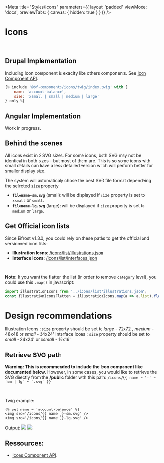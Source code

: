 
<Meta
    title="Styles/Icons"
    parameters={{
        layout: 'padded',
        viewMode: 'docs',
        previewTabs: { canvas: { hidden: true } }
    }}
/>

# Icons

<br/>

## Drupal Implementation
Including Icon component is exaclty like others components. See [Icon Component API](/story/components-icon--drupal-interface).
```jsx
{% include '@bf-components/icons/twig/index.twig' with {
    name: 'account-balance',
    size: 'xsmall | small | medium | large'
} only %}
```

## Angular Implementation
Work in progress.


## Behind the scenes

All icons exist in 2 SVG sizes. For some icons, both SVG may not be identical in both sizes - but most of them are.
This is so some icons with small details can have a less detailed version witch will perform better for smaller display size.

The system will automaticaly chose the best SVG file format dependeing the selected `size` property
- **`filename-sm.svg`** (small): will be displayed if `size` property is set to `xsmall` or `small`.
- **`filename-lg.svg`** (large): will be displayed if `size` property is set to `medium` or `large`.


## Get Official icon lists
Since Bifrost v1.3.0, you could rely on these paths to get the official and versionned icon lists:
- **Illustration Icons**: <a href='icons/list/illustrations.json' target='_blank'>/icons/list/illustrations.json</a>
- **Interface Icons**: <a href='icons/list/interfaces.json' target='_blank'>/icons/list/interfaces.json</a>

<br/>

**Note:** If you want the flatten the list (in order to remove `category` level), you could use this `.map()` in javascript:
```jsx
import illustrationIcons from '../icons/list/illustrations.json';
const illustrationIconsFlatten = illustrationIcons.map(a => a.list).flat().sort();

```

# Design recommendations
Illustration Icons : `size` property should be set to  *large* - 72x72 , *medium* - 48x48 or *small* - 24x24'
Interface Icons : `size` property should be set to  *small* - 24x24' or *xsmall* - 16x16'

## Retrieve SVG path
**Warning: This is recommended to include the Icon component like documented below.**
However, in some cases, you would like to retrieve the SVG directly from the **/public** folder with this path:
`/icons/{{ name ~ '-' ~ 'sm | lg' ~ '.svg' }}`

<br/>

Twig example:
```
{% set name = 'account-balance' %}
<img src='/icons/{{ name }}-sm.svg' />
<img src='/icons/{{ name }}-lg.svg' />
```
Output:
<img src='/icons/account-balance-sm.svg' />
<img src='/icons/account-balance-lg.svg' />


## Ressources:
- [Icons Component API](/docs/components-icon--drupal-interface).
